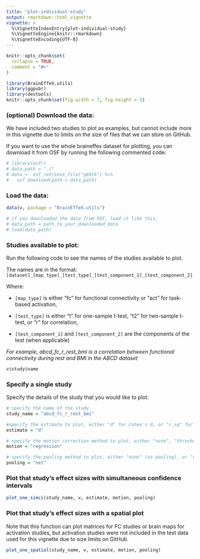 ```yaml
---
title: "plot-individual-study"
output: rmarkdown::html_vignette
vignette: >
  %\VignetteIndexEntry{plot-individual-study}
  %\VignetteEngine{knitr::rmarkdown}
  %\VignetteEncoding{UTF-8}
---
```


```r
knitr::opts_chunk$set(
  collapse = TRUE,
  comment = "#>"
)
```

```r
library(BrainEffeX.utils)
library(ggpubr)
library(devtools) 
knitr::opts_chunk$set(fig.width = 7, fig.height = 5)
```

### (optional) Download the data:

We have included two studies to plot as examples, but cannot include more in this vignette due to limits on the size of files that we can store on GitHub. 

If you want to use the whole braineffex dataset for plotting, you can download it from OSF by running the following commented code:

```r
# library(osfr)
# data_path = "./"
# data <- osf_retrieve_file("g84tk") %>%
#   osf_download(path = data_path)
```

### Load the data:

```r
data(v, package = "BrainEffeX.utils")

# if you downloaded the data from OSF, load it like this:
# data_path = path_to_your_downloaded_data
# load(data_path)
```

### Studies available to plot:

Run the following code to see the names of the studies available to plot.

The names are in the format: `[dataset]_[map_type]_[test_type]_[test_component_1]_[test_component_2]`

Where:

-   `[map_type]` is either "fc" for functional connectivity or "act" for task-based activation,

-   `[test_type]` is either "t" for one-sample t-test, "t2" for two-sample t-test, or "r" for correlation,

-   `[test_component_1]` and `[test_component_2]` are the components of the test (when applicable)

*For example, abcd_fc_r_rest_bmi is a correlation between functional connectivity during rest and BMI in the ABCD dataset*

```r
v$study$name
```

### Specify a single study

Specify the details of the study that you would like to plot:

```r
# specify the name of the study
study_name = "abcd_fc_r_rest_bmi"

#specify the estimate to plot, either "d" for Cohen's d, or "r_sq" for R-squared
estimate = "d"

# specify the motion correction method to plot, either "none", "threshold" (for 0.1mm threshold), "threshold2" (for 0.2mm threshold), or "regression"
motion = "regression"

# specify the pooling method to plot, either "none" (no pooling), or "net" (network-based pooling)
pooling = "net"
```

### Plot that study's effect sizes with simultaneous confidence intervals
```r
plot_one_simci(study_name, v, estimate, motion, pooling)
```

### Plot that study's effect sizes with a spatial plot
Note that this function can plot matrices for FC studies or brain maps for activation studies, but activation studies were not included in the test data used for this vignette due to size limits on GitHub.
```r
plot_one_spatial(study_name, v, estimate, motion, pooling)
```